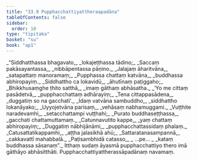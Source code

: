 ```yaml
---
title: "33.9 Pupphacchattiyattheraapadāna"
tableOfContents: false
sidebar:
  order: 10
type: "tipitaka"
basket: "su"
book: "ap1"
---
```



<DynamicBreadcrumb />

<Division number="73" book="ap1">

<Paragraph number="3675" type="verses" book="ap1">
_“Siddhatthassa bhagavato,_  
_lokajeṭṭhassa tādino;_  
_Saccaṃ pakāsayantassa,_  
_nibbāpentassa pāṇino._  

</Paragraph>

</Division>
<Division number="74" book="ap1">

<Paragraph number="3676" type="verses" book="ap1">
_Jalajaṃ āharitvāna,_  
_satapattaṃ manoramaṃ;_  
_Pupphassa chattaṃ katvāna,_  
_buddhassa abhiropayiṃ._  

</Paragraph>

</Division>
<Division number="75" book="ap1">

<Paragraph number="3677" type="verses" book="ap1">
_Siddhattho ca lokavidū,_  
_āhutīnaṃ paṭiggaho;_  
_Bhikkhusaṃghe ṭhito satthā,_  
_imaṃ gāthaṃ abhāsatha._  

</Paragraph>

</Division>
<Division number="76" book="ap1">

<Paragraph number="3678" type="verses" book="ap1">
_‘Yo me cittaṃ pasādetvā,_  
_pupphacchattaṃ adhārayiṃ;_  
_Tena cittappasādena,_  
_duggatiṃ so na gacchati’._  

</Paragraph>

</Division>
<Division number="77" book="ap1">

<Paragraph number="3679" type="verses" book="ap1">
_Idaṃ vatvāna sambuddho,_  
_siddhattho lokanāyako;_  
_Uyyojetvāna parisaṃ,_  
_vehāsaṃ nabhamuggami._  

</Paragraph>

</Division>
<Division number="78" book="ap1">

<Paragraph number="3680" type="verses" book="ap1">
_Vuṭṭhite naradevamhi,_  
_setacchattampi vuṭṭhahi;_  
_Purato buddhaseṭṭhassa,_  
_gacchati chattamuttamaṃ._  

</Paragraph>

</Division>
<Division number="79" book="ap1">

<Paragraph number="3681" type="verses" book="ap1">
_Catunnavutito kappe,_  
_yaṃ chattaṃ abhiropayiṃ;_  
_Duggatiṃ nābhijānāmi,_  
_pupphacchattassidaṃ phalaṃ._  

</Paragraph>

</Division>
<Division number="80" book="ap1">

<Paragraph number="3682" type="verses" book="ap1">
_Catusattatikappamhi,_  
_aṭṭha jalasikhā ahū;_  
_Sattaratanasampannā,_  
_cakkavattī mahabbalā._  

</Paragraph>

</Division>
<Division number="81" book="ap1">

<Paragraph number="3683" type="verses" book="ap1">
_Paṭisambhidā catasso,_  
_ …pe… _  
_kataṃ buddhassa sāsanaṃ”._  

</Paragraph>

<Paragraph number="3684" book="ap1">
Itthaṃ sudaṃ āyasmā pupphacchattiyo thero imā gāthāyo abhāsitthāti.

</Paragraph>
</Division>

<Paragraph number="3685" type="center" book="ap1">
Pupphacchattiyattherassāpadānaṃ navamaṃ.
</Paragraph>